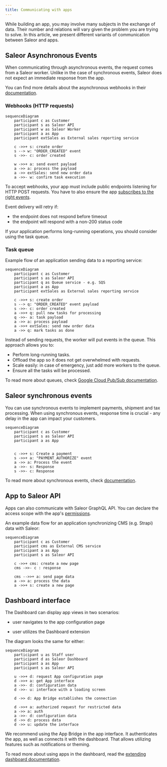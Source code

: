 ```yaml
---
title: Communicating with apps
---
```


While building an app, you may involve many subjects in the exchange of data. Their number and relations will vary given the problem you are trying to solve. In this article, we present different variants of communication between Saleor and apps.

## Saleor Asynchronous Events

When communicating through asynchronous events, the request comes from a Saleor worker. Unlike in the case of synchronous events, Saleor does not expect an immediate response from the app.

You can find more details about the asynchronous webhooks in their [documentation](developer/extending/apps/asynchronous-webhooks.mdx).

### Webhooks (HTTP requests)

```mermaid
sequenceDiagram
    participant c as Customer
    participant s as Saleor API
    participant w as Saleor Worker
    participant a as App
    participant extSales as External sales reporting service

    c ->>+ s: create order
    s --> w: "ORDER_CREATED" event
    s ->>- c: order created

    w ->>+ a: send event payload
    a ->> a: process the payload
    a ->> extSales: send new order data
    a ->>- w: confirm task execution
```

To accept webhooks, your app must include public endpoints listening for HTTP POST requests. You have to also ensure the app [subscribes to the right events](developer/extending/apps/asynchronous-webhooks.mdx).

Event delivery will retry if:

- the endpoint does not respond before timeout
- the endpoint will respond with a non-200 status code

If your application performs long-running operations, you should consider using the task queue.

### Task queue

Example flow of an application sending data to a reporting service:

```mermaid
sequenceDiagram
    participant c as Customer
    participant s as Saleor API
    participant q as Queue service - e.g. SQS
    participant a as App
    participant extSales as External sales reporting service

    c ->>+ s: create order
    s --> q: "ORDER_CREATED" event payload
    s ->>- c: order created
    a ->>+ q: pull new tasks for processing
    q ->>- a: task payload
    a ->> a: process payload
    a ->>+ extSales: send new order data
    a ->> q: mark tasks as done
```

Instead of sending requests, the worker will put events in the queue. This approach allows you to:

- Perform long-running tasks.
- Offload the app so it does not get overwhelmed with requests.
- Scale easily: in case of emergency, just add more workers to the queue.
- Ensure all the tasks will be processed.

To read more about queues, check [Google Cloud Pub/Sub documentation](developer/extending/apps/asynchronous-webhooks.mdx#google-cloud-pubsub).

## Saleor synchronous events

You can use synchronous events to implement payments, shipment and tax processing. When using synchronous events, response time is crucial - any delay in the app can impact your customers.

```mermaid
sequenceDiagram
    participant c as Customer
    participant s as Saleor API
    participant a as App


    c ->>+ s: Create a payment
    s ->>+ a: "PAYMENT_AUTHORIZE" event
    a ->> a: Process the event
    a ->>- s: Response
    s ->>- c: Response
```

To read more about synchronous events, check [documentation](developer/extending/apps/synchronous-webhooks/key-concepts.mdx).

## App to Saleor API

Apps can also communicate with Saleor GraphQL API. You can declare the access scope with the app's [permissions](developer/extending/apps/key-concepts.mdx#permissions).

An example data flow for an application synchronizing CMS (e.g. Strapi) data with Saleor:

```mermaid
sequenceDiagram
    participant c as Customer
    participant cms as External CMS service
    participant a as App
    participant s as Saleor API

    c ->>+ cms: create a new page
    cms ->>- c : response

    cms -->>+ a: send page data
    a ->> a: process the data
    a ->>+ s: create a new page
```

## Dashboard interface

The Dashboard can display app views in two scenarios:

- user navigates to the app configuration page
<!-- Question: What is a "Dashboard extension"? -->
- user utilizes the Dashboard extension

The diagram looks the same for either:

```mermaid
sequenceDiagram
    participant u as Staff user
    participant d as Saleor Dashboard
    participant a as App
    participant s as Saleor API

    u ->>+ d: request App configuration page
    d ->>+ a: get App interface
    a ->>- d: configuration data
    d ->>- u: interface with a loading screen

    d ->> d: App Bridge establishes the connection

    d ->>+ a: authorized request for restricted data
    a ->> a: auth
    a ->>- d: configuration data
    d ->> d: process data
    d ->> u: update the interface
```

We recommend using the App Bridge in the app interface. It authenticates the app, as well as connects it with the dashboard. That allows utilizing features such as notifications or theming.

To read more about using apps in the dashboard, read the [extending dashboard documentation](developer/extending/apps/extending-dashboard-with-apps.mdx).
